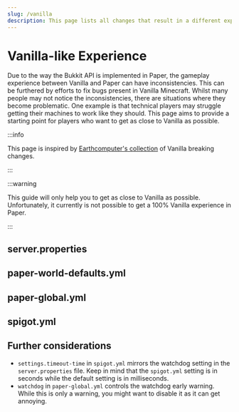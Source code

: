 ```yaml
---
slug: /vanilla
description: This page lists all changes that result in a different experience than Vanilla.
---
```


# Vanilla-like Experience


Due to the way the Bukkit API is implemented in Paper, the gameplay experience between Vanilla and Paper can have inconsistencies.
This can be furthered by efforts to fix bugs present in Vanilla Minecraft.
Whilst many people may not notice the inconsistencies, there are situations where they become problematic.
One example is that technical players may struggle getting their machines to work like they should.
This page aims to provide a starting point for players who want to get as close to Vanilla as possible.

:::info

This page is inspired by [Earthcomputer's collection](https://gist.github.com/Earthcomputer/2296da33b8cc91dba81b48103c0e1fe3) of Vanilla breaking changes.

:::

:::warning

This guide will only help you to get as close to Vanilla as possible.
Unfortunately, it currently is not possible to get a 100% Vanilla experience in Paper.

:::
## server.properties
<ConfigDocBlock data={ServerProperties}/>

## paper-world-defaults.yml
<ConfigDocBlock data={VanillaWorldDefaults}/>

## paper-global.yml
<ConfigDocBlock data={VanillaGlobalDefaults}/>

## spigot.yml
<ConfigDocBlock data={SpigotChanges}/>

## Further considerations

* `settings.timeout-time` in `spigot.yml` mirrors the watchdog setting in the `server.properties` file. Keep in mind that the `spigot.yml` setting is in seconds while the default setting is in milliseconds.
* `watchdog` in `paper-global.yml` controls the watchdog early warning. While this is only a warning, you might want to disable it as it can get annoying.

